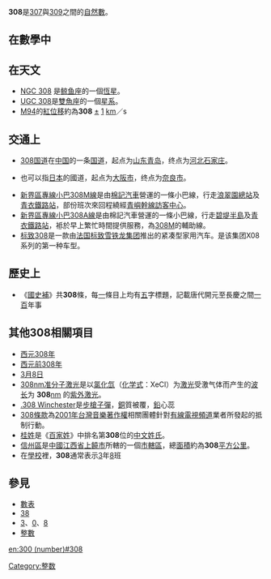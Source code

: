 {{Unreferenced|time=2020-06-12T14:59:53+00:00}}
{{noteTA|G1=Math}}
{{整数
| 质因数分解 = <math>2^2 \times 7 \times 11</math>
| 罗马数字 = CCCVIII
}}
'''308'''是[[307|307]]與[[309|309]]之間的[[自然數|自然數]]。

== 在數學中 ==
{{數字性質|use math=yes}}

==在天文==
*[[NGC_308|NGC 308]] 是[[鲸鱼座|鲸鱼座]]的一個[[恆星|恆星]]。
*[[NGC_138|UGC 308]]是[[雙魚座|雙魚座]]的一個[[星系|星系]]。
*[[M94_(螺旋星系)|M94]]的[[紅位移|紅位移]]約為'''308''' [[誤差|±]] [[1|1]] [[公里|km]]／s

==交通上==
*[[308国道|308国道]]在[[中国|中国]]的一条[[中华人民共和国国道|国道]]，起点为[[山东|山东]][[青岛|青岛]]，终点为[[河北|河北]][[石家庄|石家庄]]。
*{{link-ja|日本308国道|国道308号|308国道}}也可以指[[日本|日本]]的國道，起点为[[大阪市|大阪市]]，终点为[[奈良市|奈良市]]。
*[[新界區專線小巴308M線|新界區專線小巴308M線]]是由[[棉記汽車|棉記汽車]]營運的一條小巴線，行走[[浪翠園總站|浪翠園總站]]及[[青衣鐵路站|青衣鐵路站]]，部份班次來回程繞經[[青嶼幹線訪客中心|青嶼幹線訪客中心]]。
*[[新界區專線小巴308A線|新界區專線小巴308A線]]是由棉記汽車營運的一條小巴線，行走[[碧堤半島|碧堤半島]]及[[青衣鐵路站|青衣鐵路站]]，袛於早上繁忙時間提供服務，為[[新界區專線小巴308M線|308M]]的輔助線。
*[[标致308|标致308]]是一款由[[法国|法国]][[标致雪铁龙集团|标致雪铁龙集团]]推出的紧凑型家用汽车。是该集团X08系列的第一种车型。

==歷史上==
*《[[唐國史補|國史補]]》共'''308'''條，每[[1|一]]條目上均有[[5|五]]字標題，記載唐代開元至長慶之間[[100|一百]]年事

==其他308相關項目==
*[[西元|西元]][[308年|308年]]
*[[西元|西元]][[前308年|前308年]]
*[[3月8日|3月8日]]
*[[308nm准分子激光|308nm准分子激光]]是以[[氯化氙|氯化氙]]（[[化学式|化学式]]：XeCl）为[[激光|激光]]受激气体而产生的[[波长|波长]]为 '''308'''[[nm|nm]] 的[[紫外激光|紫外激光]]。
*[[.308_Winchester|.308 Winchester]]是[[步枪|步槍]][[子弹|子彈]]，[[铜|銅]]質被覆，[[铅|鉛]]心蕊
*[[308條款|308條款]]為[[2001年|2001年]][[台灣|台灣]][[音樂|音樂]][[著作權|著作權]]相關團體針對[[有線電視|有線電視]][[頻道|頻道]]業者所發起的抵制行動。
*[[桂姓|桂姓]]是《[[百家姓|百家姓]]》中排名第'''308'''位的[[中文姓氏|中文姓氏]]。
*[[信州區|信州區]]是[[中國|中國]][[江西省|江西省]][[上饒市|上饒市]]所轄的一個[[市轄區|市轄區]]，總[[面積|面積]]約為'''308'''[[平方公里|平方公里]]。
*在[[學校|學校]]裡，'''308'''通常表示[[3|3]]年[[8|8]]班

==參見==
*[[數表|數表]]
*[[38|38]]
*[[3|3]]、[[0|0]]、[[8|8]]
*[[整數|整數]]
[[Category:整数|Category:整数]]
{{数小作品}}
[[en:300_(number)#308|en:300 (number)#308]]